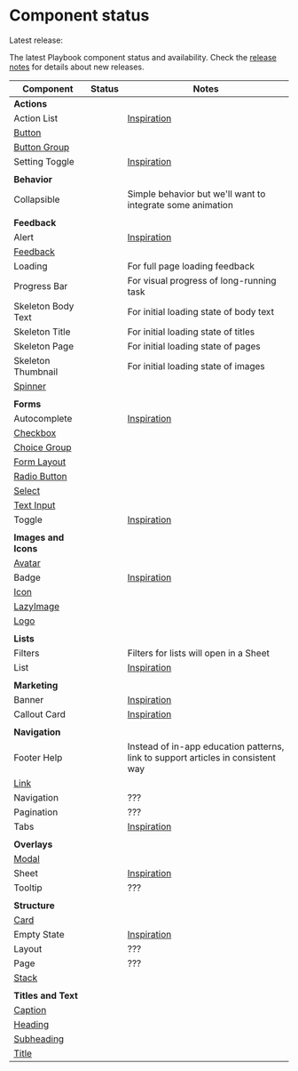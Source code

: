 

<Meta title="Status" />

# Component status

Latest release: <CurrentVersion />

The latest Playbook component status and availability. Check the [release notes](https://github.com/FieldLevel/FieldLevelPlaybook/releases) for details about new releases.

| Component                                               | Status                       | Notes                                                                                                                              |
| ------------------------------------------------------- | ---------------------------- | ---------------------------------------------------------------------------------------------------------------------------------- |
| **Actions**                                             |                              |                                                                                                                                    |
| Action List                                             | <Planned />                  | [Inspiration](https://tailwindui.com/components/application-ui/elements/dropdowns#component-c9d423234fd92f72951b96480518868a)      |
| [Button](/docs/actions-button--default)                 | <Released version="1.0.0" /> |                                                                                                                                    |
| [Button Group](/docs/actions-buttongroup--default)      | <Released version="1.0.0" /> |                                                                                                                                    |
| Setting Toggle                                          | <Planned />                  | [Inspiration](https://tailwindui.com/components/application-ui/forms/toggles#component-6ed378bcc4d9eb34a1789e77f0f44d16)           |
|                                                         |                              |                                                                                                                                    |
| **Behavior**                                            |                              |                                                                                                                                    |
| Collapsible                                             | <Planned />                  | Simple behavior but we'll want to integrate some animation                                                                         |
|                                                         |                              |                                                                                                                                    |
| **Feedback**                                            |                              |                                                                                                                                    |
| Alert                                                   | <Planned />                  | [Inspiration](https://tailwindui.com/components/application-ui/feedback/alerts#component-e67a7131a853fd88ae683dbad613fe53)         |
| [Feedback](/docs/feedback-feedback--default)            | <Released version="4.3.0" /> |                                                                                                                                    |
| Loading                                                 | <Planned />                  | For full page loading feedback                                                                                                     |
| Progress Bar                                            | <Planned />                  | For visual progress of long-running task                                                                                           |
| Skeleton Body Text                                      | <Planned />                  | For initial loading state of body text                                                                                             |
| Skeleton Title                                          | <Planned />                  | For initial loading state of titles                                                                                                |
| Skeleton Page                                           | <Planned />                  | For initial loading state of pages                                                                                                 |
| Skeleton Thumbnail                                      | <Planned />                  | For initial loading state of images                                                                                                |
| [Spinner](/docs/feedback-spinner--default)              | <Released version="1.0.0" /> |                                                                                                                                    |
|                                                         |                              |                                                                                                                                    |
| **Forms**                                               |                              |                                                                                                                                    |
| Autocomplete                                            | <Planned />                  | [Inspiration](https://tailwindui.com/components/application-ui/forms/input-groups#component-2607d970262ada86428f063c72b1e7bd)      |
| [Checkbox](/docs/forms-checkbox--default)               | <Released version="1.0.0" /> |                                                                                                                                    |
| [Choice Group](/docs/forms-choicegroup--default)        | <Released version="1.0.0" /> |                                                                                                                                    |
| [Form Layout](/docs/forms-formlayout--default)          | <Released version="1.0.0" /> |                                                                                                                                    |
| [Radio Button](/docs/forms-radiobutton--default)        | <Released version="1.0.0" /> |                                                                                                                                    |
| [Select](/docs/forms-select--default)                   | <Released version="1.0.0" /> |                                                                                                                                    |
| [Text Input](/docs/forms-textinput--default)            | <Released version="1.0.0" /> |                                                                                                                                    |
| Toggle                                                  |                              | [Inspiration](https://tailwindui.com/components/application-ui/forms/toggles#component-92732eaa2a1e1af9d23939f08cabd44f)           |
|                                                         |                              |                                                                                                                                    |
| **Images and Icons**                                    |                              |                                                                                                                                    |
| [Avatar](/docs/images-and-icons-avatar--default)        | <Released version="1.0.0" /> |                                                                                                                                    |
| Badge                                                   | <Planned />                  | [Inspiration](https://tailwindui.com/components/application-ui/elements/badges#component-3bd45479320e729ad24717856b8c5340)         |
| [Icon](/docs/images-and-icons-icon--default)            | <Released version="1.0.0" /> |                                                                                                                                    |
| [LazyImage](/docs/images-and-icons-lazyimage--default)  | <Released version="1.4.0" /> |                                                                                                                                    |
| [Logo](/docs/images-and-icons-logo--default)            | <Released version="1.0.0" /> |                                                                                                                                    |
|                                                         |                              |                                                                                                                                    |
| **Lists**                                               |                              |                                                                                                                                    |
| Filters                                                 | <Planned />                  | Filters for lists will open in a Sheet                                                                                             |
| List                                                    | <Planned />                  | [Inspiration](https://tailwindui.com/components/application-ui/lists/stacked-lists#component-371ccbef96ba57325d261f1b74afdd41)     |
|                                                         |                              |                                                                                                                                    |
| **Marketing**                                           |                              |                                                                                                                                    |
| Banner                                                  | <Planned />                  | [Inspiration](https://tailwindui.com/components/marketing/elements/banners#component-1a63aa510db7761c581486c7259487e8)             |
| Callout Card                                            | <Planned />                  | [Inspiration](https://tailwindui.com/components/application-ui/forms/action-panels#component-ac6bdf836c3a0b6b9588eb6e96d1b706)     |
|                                                         |                              |                                                                                                                                    |
| **Navigation**                                          |                              |                                                                                                                                    |
| Footer Help                                             | <Planned />                  | Instead of in-app education patterns, link to support articles in consistent way                                                   |
| [Link](/docs/navigation-link--default)                  | <Released version="1.0.0" /> |                                                                                                                                    |
| Navigation                                              | <Planned />                  | ???                                                                                                                                |
| Pagination                                              | <Planned />                  | ???                                                                                                                                |
| Tabs                                                    | <Planned />                  | [Inspiration](https://tailwindui.com/components/application-ui/navigation/tabs#component-de43ff625fee032d234b14989e88422f)         |
|                                                         |                              |                                                                                                                                    |
| **Overlays**                                            |                              |                                                                                                                                    |
| [Modal](/docs/overlays-modal--default)                  | <Released version="1.0.0" /> |                                                                                                                                    |
| Sheet                                                   | <Planned />                  | [Inspiration](https://tailwindui.com/components/application-ui/overlays/slide-overs#component-ec28d8520d4af86eaacce43859f9c34a)    |
| Tooltip                                                 | <Planned />                  | ???                                                                                                                                |
|                                                         |                              |                                                                                                                                    |
| **Structure**                                           |                              |                                                                                                                                    |
| [Card](/docs/structure-card--default)                   | <Released version="1.0.0" /> |                                                                                                                                    |
| Empty State                                             | <Planned />                  | [Inspiration](https://tailwindui.com/components/marketing/sections/newsletter-sections#component-40876829251fe25b599a14d6ab91ac3a) |
| Layout                                                  | <Planned />                  | ???                                                                                                                                |
| Page                                                    | <Planned />                  | ???                                                                                                                                |
| [Stack](/docs/structure-stack--default)                 | <Released version="1.0.0" /> |                                                                                                                                    |
|                                                         |                              |                                                                                                                                    |
| **Titles and Text**                                     |                              |                                                                                                                                    |
| [Caption](/docs/titles-and-text-caption--default)       | <Released version="1.0.0" /> |                                                                                                                                    |
| [Heading](/docs/titles-and-text-heading--default)       | <Released version="1.0.0" /> |                                                                                                                                    |
| [Subheading](/docs/titles-and-text-subheading--default) | <Released version="1.0.0" /> |                                                                                                                                    |
| [Title](/docs/titles-and-text-title--default)           | <Released version="1.0.0" /> |                                                                                                                                    |
